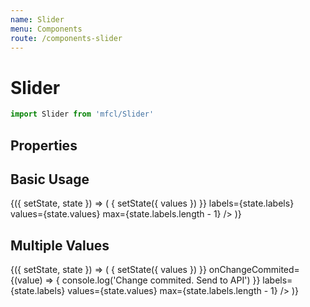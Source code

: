 ```yaml
---
name: Slider
menu: Components
route: /components-slider
---
```



# Slider

```javascript
import Slider from 'mfcl/Slider'
```

## Properties

<Props of={Slider} />

## Basic Usage

<Playground>
  <Component initialState={{ values: [4], labels: [0, 1, 2, 3, 4, 5, 6, 7, 8, 9, 10] }}>
    {({ setState, state }) => (
      <Slider
        onChange={(values) => {
          setState({ values })
        }}
        labels={state.labels}
        values={state.values}
        max={state.labels.length - 1}
      />
    )}
  </Component>
</Playground>

## Multiple Values

<Playground>
  <Component initialState={{ values: [1, 3], labels: ['$100', '$1,000', '$2,000', '$4,000', '$8,000'] }}>
    {({ setState, state }) => (
      <Slider
        onChange={(values) => {
          setState({ values })
        }}
        onChangeCommited={(value) => {
          console.log('Change commited. Send to API')
        }}
        labels={state.labels}
        values={state.values}
        max={state.labels.length - 1}
      />
    )}
  </Component>
</Playground>
